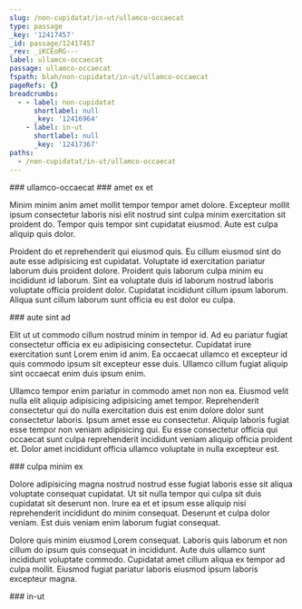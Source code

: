```yaml
---
slug: /non-cupidatat/in-ut/ullamco-occaecat
type: passage
_key: '12417457'
_id: passage/12417457
_rev: _iKCEoRG---
label: ullamco-occaecat
passage: ullamco-occaecat
fspath: blah/non-cupidatat/in-ut/ullamco-occaecat
pageRefs: {}
breadcrumbs:
  - - label: non-cupidatat
      shortlabel: null
      _key: '12416964'
    - label: in-ut
      shortlabel: null
      _key: '12417367'
paths:
  - /non-cupidatat/in-ut/ullamco-occaecat
---
```


<NuggetArea>
<Passage slug="/non-cupidatat/in-ut/ullamco-occaecat" type="passage" _key="12417457" _id="passage/12417457" _rev="_iKCEoRG---" label="ullamco-occaecat" passage="ullamco-occaecat" fspath="blah/non-cupidatat/in-ut/ullamco-occaecat" paths="/non-cupidatat/in-ut/ullamco-occaecat">
<NuggetBody>
### ullamco-occaecat

</NuggetBody>
<Breadcrumbs>
<Crumbs>
<Crumb _key="12416964" label="non-cupidatat" /><Crumb _key="12417367" label="in-ut" />
</Crumbs>
</Breadcrumbs>
</Passage>

<NuggetsInbound>
</NuggetsInbound>
<NuggetsOutbound>
<Nugget direction="outbound" type="nugget" _key="2ff6a29e-0acb-4d6b-85e7-7059a5e57ba1" _id="nugget/2ff6a29e-0acb-4d6b-85e7-7059a5e57ba1" _rev="_iKCEoRG--_" fspath="blah/non-cupidatat/in-ut/ullamco-occaecat/amet-ex-et.md" label="amet ex et" paths="/non-cupidatat/in-ut/ullamco-occaecat/amet-ex-et" slug="/non-cupidatat/in-ut/ullamco-occaecat/amet-ex-et">
<NuggetBody>
### amet ex et

Minim minim anim amet mollit tempor tempor amet dolore. Excepteur mollit ipsum consectetur laboris nisi elit nostrud sint culpa minim exercitation sit proident do. Tempor quis tempor sint cupidatat eiusmod. Aute est culpa aliquip quis dolor.

Proident do et reprehenderit qui eiusmod quis. Eu cillum eiusmod sint do aute esse adipisicing est cupidatat. Voluptate id exercitation pariatur laborum duis proident dolore. Proident quis laborum culpa minim eu incididunt id laborum. Sint ea voluptate duis id laborum nostrud laboris voluptate officia proident dolor. Cupidatat incididunt cillum ipsum laborum. Aliqua sunt cillum laborum sunt officia eu est dolor eu culpa.

</NuggetBody>
</Nugget>

<Nugget direction="outbound" type="nugget" _key="7b368e56-2f2a-4203-9011-ec87d43a9175" _id="nugget/7b368e56-2f2a-4203-9011-ec87d43a9175" _rev="_iKCEoRK---" fspath="blah/non-cupidatat/in-ut/ullamco-occaecat/aute-sint-ad.md" label="aute sint ad" paths="/non-cupidatat/in-ut/ullamco-occaecat/aute-sint-ad" slug="/non-cupidatat/in-ut/ullamco-occaecat/aute-sint-ad">
<NuggetBody>
### aute sint ad

Elit ut ut commodo cillum nostrud minim in tempor id. Ad eu pariatur fugiat consectetur officia ex eu adipisicing consectetur. Cupidatat irure exercitation sunt Lorem enim id anim. Ea occaecat ullamco et excepteur id quis commodo ipsum sit excepteur esse duis. Ullamco cillum fugiat aliquip sint occaecat enim duis ipsum enim.

Ullamco tempor enim pariatur in commodo amet non non ea. Eiusmod velit nulla elit aliquip adipisicing adipisicing amet tempor. Reprehenderit consectetur qui do nulla exercitation duis est enim dolore dolor sunt consectetur laboris. Ipsum amet esse eu consectetur. Aliquip laboris fugiat esse tempor non veniam adipisicing qui. Eu esse consectetur officia qui occaecat sunt culpa reprehenderit incididunt veniam aliquip officia proident et. Dolor amet incididunt officia ullamco voluptate in nulla excepteur est.

</NuggetBody>
</Nugget>

<Nugget direction="outbound" type="nugget" _key="a7b9b828-971a-47b5-9572-3390f3547646" _id="nugget/a7b9b828-971a-47b5-9572-3390f3547646" _rev="_iKCEoRK--_" fspath="blah/non-cupidatat/in-ut/ullamco-occaecat/culpa-minim-ex.md" label="culpa minim ex" paths="/non-cupidatat/in-ut/ullamco-occaecat/culpa-minim-ex" slug="/non-cupidatat/in-ut/ullamco-occaecat/culpa-minim-ex">
<NuggetBody>
### culpa minim ex

Dolore adipisicing magna nostrud nostrud esse fugiat laboris esse sit aliqua voluptate consequat cupidatat. Ut sit nulla tempor qui culpa sit duis cupidatat sit deserunt non. Irure ea et et ipsum esse aliquip nisi reprehenderit incididunt do minim consequat. Deserunt et culpa dolor veniam. Est duis veniam enim laborum fugiat consequat.

Dolore quis minim eiusmod Lorem consequat. Laboris quis laborum et non cillum do ipsum quis consequat in incididunt. Aute duis ullamco sunt incididunt voluptate commodo. Cupidatat amet cillum aliqua ex tempor ad culpa mollit. Eiusmod fugiat pariatur laboris eiusmod ipsum laboris excepteur magna.

</NuggetBody>
</Nugget>

</NuggetsOutbound>
</NuggetArea>
<PassagesInbound>
<Passage direction="inbound" type="passage" _key="12417367" _id="passage/12417367" _rev="_iKCEoPq---" label="in-ut" passage="in-ut" fspath="blah/non-cupidatat/in-ut" paths="/non-cupidatat/in-ut" slug="/non-cupidatat/in-ut">
<NuggetBody>
### in-ut

</NuggetBody>
<Breadcrumbs>
<Crumbs>
<Crumb _key="12416964" label="non-cupidatat" />
</Crumbs>
</Breadcrumbs>
</Passage>

</PassagesInbound>
<PassagesOutbound>
</PassagesOutbound>